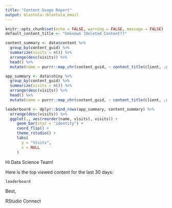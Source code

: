 ```yaml
---
title: "Content Usage Report"
output: blastula::blastula_email
---
```

```r
knitr::opts_chunk$set(echo = FALSE, warning = FALSE, message = FALSE)
default_content_title <- "Unknown (Deleted Content?)"
```

```r
content_summary <- data$content %>% 
  group_by(content_guid) %>% 
  summarize(visits = n()) %>% 
  arrange(desc(visits)) %>% 
  head() %>% 
  mutate(name = purrr::map_chr(content_guid, ~ content_title(client, .x, default_content_title)))

app_summary <- data$shiny %>% 
  group_by(content_guid) %>% 
  summarize(visits = n()) %>% 
  arrange(desc(visits)) %>% 
  head() %>% 
  mutate(name = purrr::map_chr(content_guid, ~ content_title(client, .x, default_content_title)))

leaderboard <- dplyr::bind_rows(app_summary, content_summary) %>%
  arrange(desc(visits)) %>%
  ggplot(., aes(reorder(name, visits), visits)) + 
     geom_bar(stat = "identity") +  
     coord_flip() + 
     theme_rstudio() + 
     labs(
       y = "Visits",
       x = NULL
     )
```

Hi Data Science Team!

Here is the top viewed content for the last 30 days:

```r
leaderboard
```

Best,

RStudio Connect
